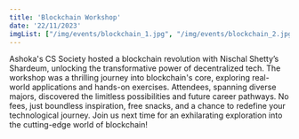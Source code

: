 ```yaml
---
title: 'Blockchain Workshop'
date: '22/11/2023'
imgList: ["/img/events/blockchain_1.jpg", "/img/events/blockchain_2.jpg"]
---
```


Ashoka's CS Society hosted a blockchain revolution with Nischal Shetty’s Shardeum, unlocking the transformative power of decentralized tech. The workshop was a thrilling journey into blockchain's core, exploring real-world applications and hands-on exercises. Attendees, spanning diverse majors, discovered the limitless possibilities and future career pathways. No fees, just boundless inspiration, free snacks, and a chance to redefine your technological journey. Join us next time for an exhilarating exploration into the cutting-edge world of blockchain!